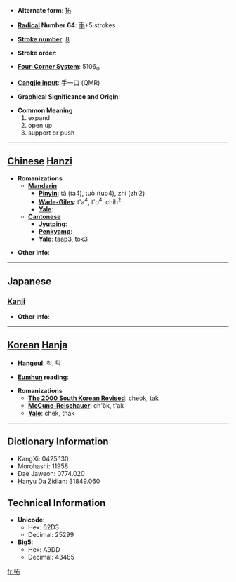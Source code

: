 * '''Alternate form''': [[拓]]

* '''[[Wiktionary:Chinese radical index| Radical]] Number 64''': [[Wiktionary:Chinese radical index 手|手]]+5 strokes

* '''[[Wiktionary:Chinese total strokes index|Stroke number]]''': [[Wiktionary:Chinese total strokes index 8|8]]

* '''Stroke order''': 

* '''[[Wiktionary:Chinese four corner index|Four-Corner System]]''': 5106<sub>0</sub>

* '''[[Wiktionary:Chinese Cangjie index|Cangjie input]]''': 手一口 (QMR)

* '''Graphical Significance and Origin''': 

* '''Common Meaning'''
*#expand
*# open up
*# support or push


----

== [[Chinese]] [[Hanzi]] ==

* '''Romanizations'''
** '''[[Mandarin]]'''
*** '''[[Pinyin]]''': tà (ta4), tuò (tuo4), zhí (zhi2)
*** '''[[Wade-Giles]]''': t'a<sup>4</sup>, t'o<sup>4</sup>, chih<sup>2</sup>
*** '''[[Yale]]''': 
** '''[[Cantonese]]'''
*** '''[[Jyutping]]''':
*** '''[[Penkyamp]]''': 
*** '''[[Yale]]''': taap3, tok3

* '''Other info''': 

----

==Japanese==
===[[Kanji]]===
{{kanji|on readings=[[たく]] (taku), [[せき]] (seki)
|kun readings=[[ひらく]] (hiraku), [[ひろう]] (hirou)
}}

* '''Other info''':  

----

== [[Korean]] [[Hanja]] ==

* '''[[Hangeul]]''': 척, 탁

* '''[[Eumhun]] reading''': 

* '''Romanizations'''
** '''[[The 2000 South Korean Revised Romanization|The 2000 South Korean Revised]]''': cheok, tak
** '''[[McCune-Reischauer]]''': ch'ŏk, t'ak
** '''[[Yale]]''': chek, thak

----

== Dictionary Information ==

* KangXi: 0425.130
* Morohashi: 11958
* Dae Jaweon: 0774.020
* Hanyu Da Zidian: 31849.060

== Technical Information ==

* '''Unicode''':
** Hex: 62D3
** Decimal: 25299
* '''Big5''':
** Hex: A9DD
** Decimal: 43485

[[fr:拓]]